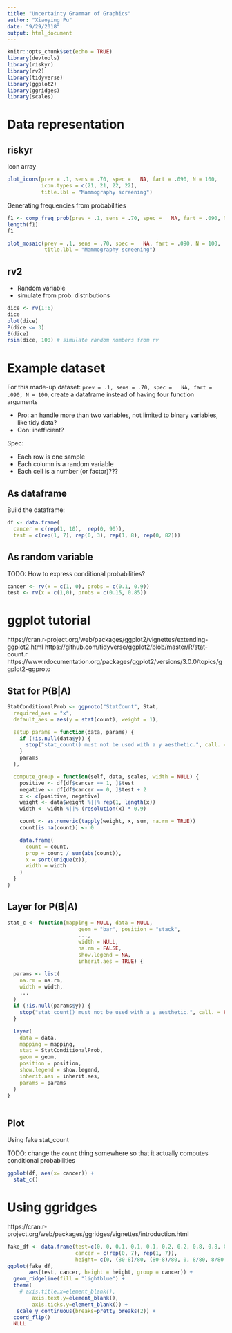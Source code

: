 ```yaml
---
title: "Uncertainty Grammar of Graphics"
author: "Xiaoying Pu"
date: "9/29/2018"
output: html_document
---
```


```r
knitr::opts_chunk$set(echo = TRUE)
library(devtools)
library(riskyr)
library(rv2)
library(tidyverse)
library(ggplot2)
library(ggridges)
library(scales)
```

# Data representation

## riskyr

Icon array 

```r
plot_icons(prev = .1, sens = .70, spec =   NA, fart = .090, N = 100,
           icon.types = c(21, 21, 22, 22),
           title.lbl = "Mammography screening")
```

Generating frequencies from probabilities

```r
f1 <- comp_freq_prob(prev = .1, sens = .70, spec =   NA, fart = .090, N = 100)
length(f1)
f1
```

```r
plot_mosaic(prev = .1, sens = .70, spec =   NA, fart = .090, N = 100,
            title.lbl = "Mammography screening")
```

## rv2

- Random variable
- simulate from prob. distributions

```r
dice <- rv(1:6)
dice
plot(dice)
P(dice <= 3)
E(dice) 
rsim(dice, 100) # simulate random numbers from rv
```


# Example dataset

For this made-up dataset: `prev = .1, sens = .70, spec =   NA, fart = .090, N = 100`, create a dataframe instead of having four function arguments

- Pro: an handle more than two variables, not limited to binary variables, like tidy data?
- Con: inefficient?

Spec: 

- Each row is one sample
- Each column is a random variable
- Each cell is a number (or factor)???


## As dataframe

Build the dataframe:


```r
df <- data.frame(
  cancer = c(rep(1, 10),  rep(0, 90)), 
  test = c(rep(1, 7), rep(0, 3), rep(1, 8), rep(0, 82)))
```

## As random variable


TODO: How to express conditional probabilities?

```r
cancer <- rv(x = c(1, 0), probs = c(0.1, 0.9))
test <- rv(x = c(1,0), probs = c(0.15, 0.85))
```


# ggplot tutorial

https://cran.r-project.org/web/packages/ggplot2/vignettes/extending-ggplot2.html
https://github.com/tidyverse/ggplot2/blob/master/R/stat-count.r
https://www.rdocumentation.org/packages/ggplot2/versions/3.0.0/topics/ggplot2-ggproto



## Stat for P(B|A)

```r
StatConditionalProb <- ggproto("StatCount", Stat,
  required_aes = "x",
  default_aes = aes(y = stat(count), weight = 1),

  setup_params = function(data, params) {
    if (!is.null(data$y)) {
      stop("stat_count() must not be used with a y aesthetic.", call. = FALSE)
    }
    params
  },

  compute_group = function(self, data, scales, width = NULL) {
    positive <- df[df$cancer == 1, ]$test
    negative <- df[df$cancer == 0, ]$test + 2
    x <- c(positive, negative)
    weight <- data$weight %||% rep(1, length(x))
    width <- width %||% (resolution(x) * 0.9)

    count <- as.numeric(tapply(weight, x, sum, na.rm = TRUE))
    count[is.na(count)] <- 0

    data.frame(
      count = count,
      prop = count / sum(abs(count)),
      x = sort(unique(x)),
      width = width
    )
  }
)
```



## Layer for P(B|A)



```r
stat_c <- function(mapping = NULL, data = NULL,
                       geom = "bar", position = "stack",
                       ...,
                       width = NULL,
                       na.rm = FALSE,
                       show.legend = NA,
                       inherit.aes = TRUE) {

  params <- list(
    na.rm = na.rm,
    width = width,
    ...
  )
  if (!is.null(params$y)) {
    stop("stat_count() must not be used with a y aesthetic.", call. = FALSE)
  }

  layer(
    data = data,
    mapping = mapping,
    stat = StatConditionalProb,
    geom = geom,
    position = position,
    show.legend = show.legend,
    inherit.aes = inherit.aes,
    params = params
  )
}



```

## Plot

Using fake stat_count

TODO: change the `count` thing somewhere so that it actually computes conditional probabilities

```r
ggplot(df, aes(x= cancer)) + 
  stat_c()
```


# Using ggridges

https://cran.r-project.org/web/packages/ggridges/vignettes/introduction.html

```r
fake_df <- data.frame(test=c(0, 0, 0.1, 0.1, 0.1, 0.2, 0.2, 0.8, 0.8, 0.9, 0.9, 0.9, 1, 1),
                      cancer = c(rep(0, 7), rep(1, 7)),
                      height= c(0, (80-8)/80, (80-8)/80, 0, 8/80, 8/80, 0,   0, 0.7, 0.7,0, 0.3, 0.3, 0))
ggplot(fake_df, 
       aes(test, cancer, height = height, group = cancer)) + 
  geom_ridgeline(fill = "lightblue") + 
  theme(
    # axis.title.x=element_blank(),
        axis.text.y=element_blank(),
        axis.ticks.y=element_blank()) + 
   scale_y_continuous(breaks=pretty_breaks(2)) +
  coord_flip()
  NULL

```


